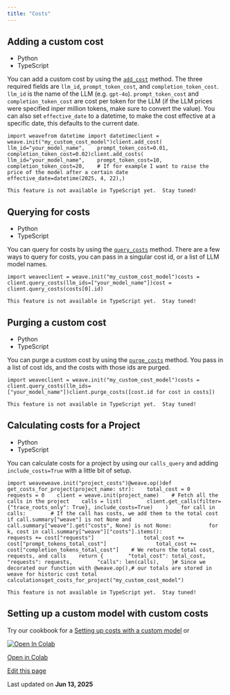 ```yaml
---
title: "Costs"
---
```


## Adding a custom cost[​](/guides/tracking/costs#adding-a-custom-cost "Direct link to Adding a custom cost")

* Python
* TypeScript

You can add a custom cost by using the [`add_cost`](/reference/python-sdk/weave/trace/weave.trace.weave_client#method-add_cost) method. The three required fields are `llm_id`, `prompt_token_cost`, and `completion_token_cost`. `llm_id` is the name of the LLM (e.g. `gpt-4o`). `prompt_token_cost` and `completion_token_cost` are cost per token for the LLM (if the LLM prices were specified inper million tokens, make sure to convert the value). You can also set `effective_date` to a datetime, to make the cost effective at a specific date, this defaults to the current date.

```
import weavefrom datetime import datetimeclient = weave.init("my_custom_cost_model")client.add_cost(    llm_id="your_model_name",    prompt_token_cost=0.01,    completion_token_cost=0.02)client.add_costs(    llm_id="your_model_name",    prompt_token_cost=10,    completion_token_cost=20,    # If for example I want to raise the price of the model after a certain date    effective_date=datetime(2025, 4, 22),)
```

```
This feature is not available in TypeScript yet.  Stay tuned!
```

## Querying for costs[​](/guides/tracking/costs#querying-for-costs "Direct link to Querying for costs")

* Python
* TypeScript

You can query for costs by using the [`query_costs`](/reference/python-sdk/weave/trace/weave.trace.weave_client#method-query_costs) method. There are a few ways to query for costs, you can pass in a singular cost id, or a list of LLM model names.

```
import weaveclient = weave.init("my_custom_cost_model")costs = client.query_costs(llm_ids=["your_model_name"])cost = client.query_costs(costs[0].id)
```

```
This feature is not available in TypeScript yet.  Stay tuned!
```

## Purging a custom cost[​](/guides/tracking/costs#purging-a-custom-cost "Direct link to Purging a custom cost")

* Python
* TypeScript

You can purge a custom cost by using the [`purge_costs`](/reference/python-sdk/weave/trace/weave.trace.weave_client#method-purge_costs) method. You pass in a list of cost ids, and the costs with those ids are purged.

```
import weaveclient = weave.init("my_custom_cost_model")costs = client.query_costs(llm_ids=["your_model_name"])client.purge_costs([cost.id for cost in costs])
```

```
This feature is not available in TypeScript yet.  Stay tuned!
```

## Calculating costs for a Project[​](/guides/tracking/costs#calculating-costs-for-a-project "Direct link to Calculating costs for a Project")

* Python
* TypeScript

You can calculate costs for a project by using our `calls_query` and adding `include_costs=True` with a little bit of setup.

```
import weaveweave.init("project_costs")@weave.op()def get_costs_for_project(project_name: str):    total_cost = 0    requests = 0    client = weave.init(project_name)    # Fetch all the calls in the project    calls = list(        client.get_calls(filter={"trace_roots_only": True}, include_costs=True)    )    for call in calls:        # If the call has costs, we add them to the total cost        if call.summary["weave"] is not None and call.summary["weave"].get("costs", None) is not None:            for k, cost in call.summary["weave"]["costs"].items():                requests += cost["requests"]                total_cost += cost["prompt_tokens_total_cost"]                total_cost += cost["completion_tokens_total_cost"]    # We return the total cost, requests, and calls    return {        "total_cost": total_cost,        "requests": requests,        "calls": len(calls),    }# Since we decorated our function with @weave.op(),# our totals are stored in weave for historic cost total calculationsget_costs_for_project("my_custom_cost_model")
```

```
This feature is not available in TypeScript yet.  Stay tuned!
```

## Setting up a custom model with custom costs[​](/guides/tracking/costs#setting-up-a-custom-model-with-custom-costs "Direct link to Setting up a custom model with custom costs")

Try our cookbook for a [Setting up costs with a custom model](/reference/gen_notebooks/custom_model_cost) or[](https://colab.research.google.com/github/wandb/weave/blob/master/docs/./notebooks/custom_model_cost.ipynb)

[![Open In Colab](/images/guides/tracking/wikipedia/commons/archive/d/d0/20221103151430-Google_Colaboratory_SVG_Logo.svg)](https://colab.research.google.com/github/wandb/weave/blob/master/docs/./notebooks/custom_model_cost.ipynb)

[Open in Colab](https://colab.research.google.com/github/wandb/weave/blob/master/docs/./notebooks/custom_model_cost.ipynb)

[Edit this page](https://github.com/wandb/weave/blob/master/docs/docs/guides/tracking/costs.md)

Last updated on **Jun 13, 2025**
